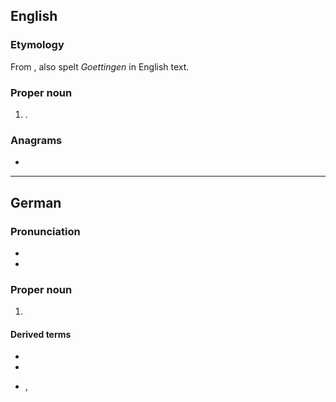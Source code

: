 ==English==
{{wikipedia}}

===Etymology===
From {{der|en|de|-}}, also spelt ''Goettingen'' in English text.

===Proper noun===
{{en-proper noun}}

# {{place|en|independent city|s/Lower Saxony|c/Germany}}.

===Anagrams===
* {{anagrams|en|a=egginnott|getting on}}

----

==German==
{{wikipedia|lang=de}}

===Pronunciation===
* {{IPA|de|/ˈɡœtɪŋən/}}
* {{audio|de|De-Göttingen.ogg|Audio}}

===Proper noun===
{{de-proper noun|n}}

# {{place|de|independent city|s/Lower Saxony|c/Germany|t1=Göttingen}}

====Derived terms====
* {{l|de|Göttinger}}
* {{l|de|göttingisch}}
* {{l|de|göttingensch}}, {{l|de|göttingen'sch}}